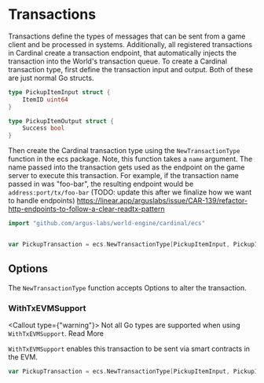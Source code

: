 # Transactions

Transactions define the types of messages that can be sent from a game client and be processed in
systems. Additionally, all registered transactions in Cardinal create a transaction endpoint, that automatically injects the transaction into the World's transaction queue. To create a Cardinal transaction type, first define the transaction input and output. Both of these are just normal Go structs.

```go
type PickupItemInput struct {
	ItemID uint64
}

type PickupItemOutput struct {
	Success bool
}
```

Then create the Cardinal transaction type using the `NewTransactionType` function in the ecs package. Note, this
function takes a `name` argument. The name passed into the transaction gets used as the endpoint on the game server
to execute this transaction. For example, if the transaction name passed in was "foo-bar", the resulting endpoint would
be `address:port/tx/foo-bar` (TODO: update this after we finalize how we want to handle endpoints) https://linear.app/arguslabs/issue/CAR-139/refactor-http-endpoints-to-follow-a-clear-readtx-pattern

```go
import "github.com/argus-labs/world-engine/cardinal/ecs"


var PickupTransaction = ecs.NewTransactionType[PickupItemInput, PickupItemOutput]("pick-up-item")
```

## Options

The `NewTransactionType` function accepts Options to alter the transaction.

### WithTxEVMSupport



<Callout type={"warning"}>
   Not all Go types are supported when using `WithTxEVMSupport`. <Link href="/Cardinal/API-Reference/evm-support">Read More</Link>
</Callout>

`WithTxEVMSupport` enables this transaction to be sent via smart contracts in the EVM.

```go
var PickupTransaction = ecs.NewTransactionType[PickupItemInput, PickupItemOutput]("pickup-item", ecs.WithTxEVMSupport[PickupItemInput, PickupItemOutput])
```
